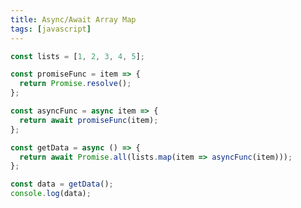 ```yaml
---
title: Async/Await Array Map
tags: [javascript]
---
```


```js
const lists = [1, 2, 3, 4, 5];

const promiseFunc = item => {
  return Promise.resolve();
};

const asyncFunc = async item => {
  return await promiseFunc(item);
};

const getData = async () => {
  return await Promise.all(lists.map(item => asyncFunc(item)));
};

const data = getData();
console.log(data);
```
